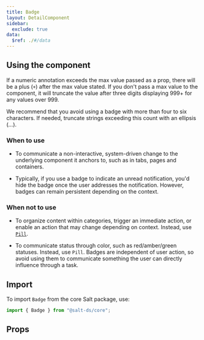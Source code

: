 ```yaml
---
title: Badge
layout: DetailComponent
sidebar:
  exclude: true
data:
  $ref: ./#/data
---
```


## Using the component

If a numeric annotation exceeds the max value passed as a prop, there will be a plus (`+`) after the max value stated. If you don't pass a max value to the component, it will truncate the value after three digits displaying 999+ for any values over 999.

We recommend that you avoid using a badge with more than four to six characters. If needed, truncate strings exceeding this count with an ellipsis (…).

### When to use

- To communicate a non-interactive, system-driven change to the underlying component it anchors to, such as in tabs, pages and containers.

- Typically, if you use a badge to indicate an unread notification, you'd hide the badge once the user addresses the notification. However, badges can remain persistent depending on the context.

### When not to use

- To organize content within categories, trigger an immediate action, or enable an action that may change depending on context. Instead, use [`Pill`](../pill).

- To communicate status through color, such as red/amber/green statuses. Instead, use `Pill`. Badges are independent of user action, so avoid using them to communicate something the user can directly influence through a task.

## Import

To import `Badge` from the core Salt package, use:

```js
import { Badge } from "@salt-ds/core";
```

## Props

<PropsTable componentName="Badge" packageName="core" />
